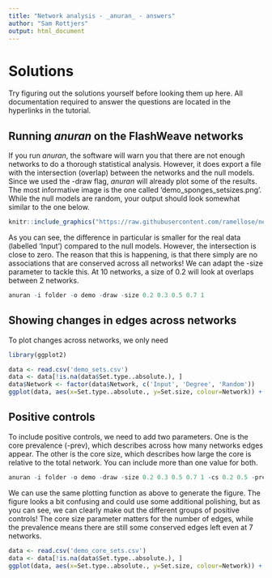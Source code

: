 ```yaml
---
title: "Network analysis - _anuran_ - answers"
author: "Sam Rottjers"
output: html_document
---
```


# Solutions

Try figuring out the solutions yourself before looking them up here. All documentation required to answer the questions are located in the hyperlinks in the tutorial. 

## Running _anuran_ on the FlashWeave networks {#anuran}

If you run _anuran_, the software will warn you that there are not enough networks to do a thorough statistical analysis. However, it does export a file with the intersection (overlap) between the networks and the null models. Since we used the -draw flag, _anuran_ will already plot some of the results. The most informative image is the one called 'demo_sponges_setsizes.png'. While the null models are random, your output should look somewhat similar to the one below. 

```r
knitr::include_graphics("https://raw.githubusercontent.com/ramellose/networktutorials/master/Workshop%202021/demo_sponges_networks_setsizes.png")
```

As you can see, the difference in particular is smaller for the real data (labelled 'Input') compared to the null models. However, the intersection is close to zero. The reason that this is happening, is that there simply are no associations that are conserved across all networks! 
We can adapt the -size parameter to tackle this. At 10 networks, a size of 0.2 will look at overlaps between 2 networks. 

```r
anuran -i folder -o demo -draw -size 0.2 0.3 0.5 0.7 1
```

## Showing changes in edges across networks {#conserved_edges}

To plot changes across networks, we only need 

```r
library(ggplot2)

data <- read.csv('demo_sets.csv')
data <- data[!is.na(data$Set.type..absolute.), ]
data$Network <- factor(data$Network, c('Input', 'Degree', 'Random'))
ggplot(data, aes(x=Set.type..absolute., y=Set.size, colour=Network)) + geom_point() + theme_minimal() + labs(x='Edges present in at least this number of networks', y='Number')
```

## Positive controls {#positive_controls}

To include positive controls, we need to add two parameters. One is the core prevalence (-prev), which describes across how many networks edges appear. The other is the core size, which describes how large the core is relative to the total network. You can include more than one value for both. 

```r
anuran -i folder -o demo -draw -size 0.2 0.3 0.5 0.7 1 -cs 0.2 0.5 -prev 0.2 0.5
```

We can use the same plotting function as above to generate the figure. The figure looks a bit confusing and could use some additional polishing, but as you can see, we can clearly make out the different groups of positive controls! The core size parameter matters for the number of edges, while the prevalence means there are still some conserved edges left even at 7 networks. 

```r
data <- read.csv('demo_core_sets.csv')
data <- data[!is.na(data$Set.type..absolute.), ]
ggplot(data, aes(x=Set.type..absolute., y=Set.size, colour=Network)) + geom_point() + theme_minimal() + labs(x='Edges present in at least this number of networks', y='Number')
```